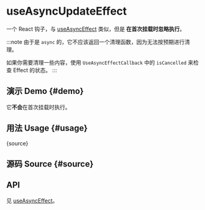 # useAsyncUpdateEffect


<HooksType category="Lifecycle" lowLevel />

一个 React 钩子，与 [useAsyncEffect](/reference/use-async-effect) 类似，但是 **在首次挂载时忽略执行**。

:::note
由于是 `async` 的，它不应该返回一个清理函数，因为无法按预期进行清理。

如果你需要清理一些内容，使用 `UseAsyncEffectCallback` 中的 `isCancelled` 来检查 Effect 的状态。
:::

## 演示 Demo \{#demo}

它**不会**在首次挂载时执行。


<App />

## 用法 Usage \{#usage}


<RawCode>{source}</RawCode>

## 源码 Source \{#source}


<Source />

## API

见 [useAsyncEffect](/reference/use-async-effect/#api)。
